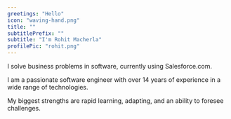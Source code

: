 ```yaml
---
greetings: "Hello"
icon: "waving-hand.png"
title: ""
subtitlePrefix: ""
subtitle: "I'm Rohit Macherla"
profilePic: "rohit.png"
---
```


I solve business problems in software, currently using Salesforce.com.

I am a passionate software engineer with over 14 years of experience in a wide range of technologies.

My biggest strengths are rapid learning, adapting, and an ability to foresee challenges.
